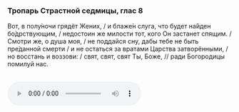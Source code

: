 ### Тропарь Страстной седмицы, глас 8

Вот, в полу́ночи грядёт Жених, / и блаже́н слуга, что будет на́йден бо́дрствующим, / недостоин же милости тот, кого Он застанет спящим. / Смотри же, о душа моя, / не поддайся сну, дабы тебе не быть пре́данной смерти / и не остаться за вратами Царства затворёнными, / но восстань и воззови: / свят, свят, свят Ты, Боже, // ради Богородицы помилуй нас.

<br />
<audio controls>
    <source
        src="https://psmb-neos-resources.hb.bizmrg.com/target/psmb/38e01316b0ab78b3e11c580bf50e264147fb0bb3/Вот%20в%20полуночи%20грядёт%20Жених.mp3"
        type="audio/mpeg"
    />
</audio>
